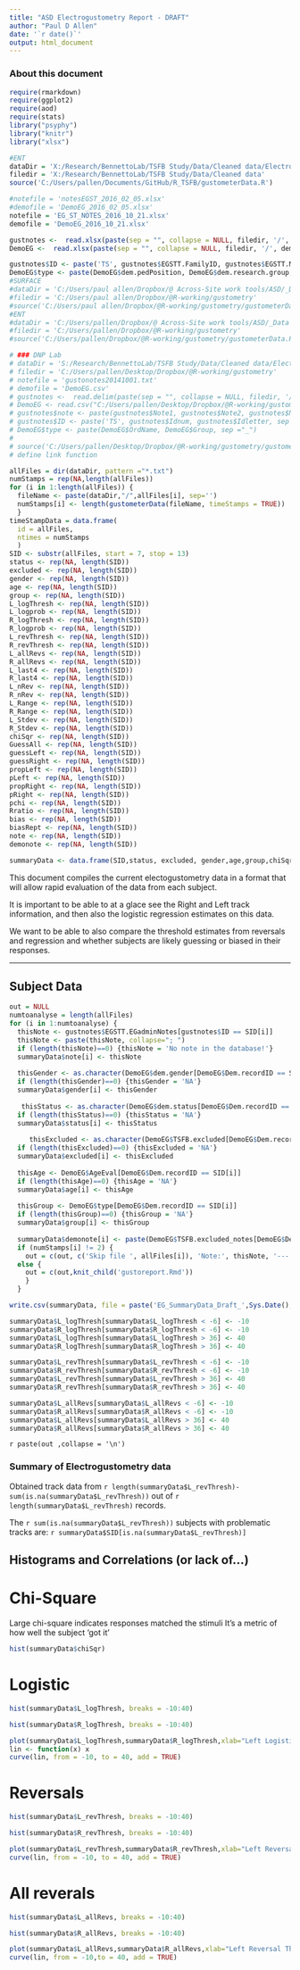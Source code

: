 ```yaml
---
title: "ASD Electrogustometry Report - DRAFT"
author: "Paul D Allen"
date: '`r date()`'
output: html_document
---
```

### About this document
```r
require(rmarkdown)
require(ggplot2)
require(aod)
require(stats)
library("psyphy")
library("knitr")
library("xlsx")

#ENT 
dataDir = 'X:/Research/BennettoLab/TSFB Study/Data/Cleaned data/Electrogustometry Data Files'
filedir = 'X:/Research/BennettoLab/TSFB Study/Data/Cleaned data'
source('C:/Users/pallen/Documents/GitHub/R_TSFB/gustometerData.R')

#notefile = 'notesEGST_2016_02_05.xlsx'
#demofile = 'DemoEG_2016_02_05.xlsx'
notefile = 'EG_ST_NOTES_2016_10_21.xlsx'
demofile = 'DemoEG_2016_10_21.xlsx'

gustnotes <-  read.xlsx(paste(sep = "", collapse = NULL, filedir, '/', notefile),1)
DemoEG <-  read.xlsx(paste(sep = "", collapse = NULL, filedir, '/', demofile),1)

gustnotes$ID <- paste('TS', gustnotes$EGSTT.FamilyID, gustnotes$EGSTT.MemberID, sep ="")
DemoEG$type <- paste(DemoEG$dem.pedPosition, DemoEG$dem.research.group, sep ="_")
#SURFACE 
#dataDir = 'C:/Users/paul allen/Dropbox/@ Across-Site work tools/ASD/_Data Analysis Taste-Smell/Taste Smell Data/Completed EG Files (notepad)'
#filedir = 'C:/Users/paul allen/Dropbox/@R-working/gustometry'
#source('C:/Users/paul allen/Dropbox/@R-working/gustometry/gustometerData.R')
#ENT
#dataDir = 'C:/Users/pallen/Dropbox/@ Across-Site work tools/ASD/_Data Analysis Taste-Smell/Taste Smell Data/Completed EG Files (notepad)'
#filedir = 'C:/Users/pallen/Dropbox/@R-working/gustometry'
#source('C:/Users/pallen/Dropbox/@R-working/gustometry/gustometerData.R')

# ### DNP Lab
# dataDir = 'S:/Research/BennettoLab/TSFB Study/Data/Cleaned data/Electrogustometry'
# filedir = 'C:/Users/pallen/Desktop/Dropbox/@R-working/gustometry'
# notefile = 'gustonotes20141001.txt'
# demofile = 'DemoEG.csv'
# gustnotes <-  read.delim(paste(sep = "", collapse = NULL, filedir, '/', notefile), stringsAsFactors=FALSE)
# DemoEG <- read.csv("C:/Users/pallen/Desktop/Dropbox/@R-working/gustometry/DemoEG.csv")
# gustnotes$note <- paste(gustnotes$Note1, gustnotes$Note2, gustnotes$Note3)
# gustnotes$ID <- paste('TS', gustnotes$Idnum, gustnotes$Idletter, sep ="")
# DemoEG$type <- paste(DemoEG$OrdName, DemoEG$Group, sep ="_")
# 
# source('C:/Users/pallen/Desktop/Dropbox/@R-working/gustometry/gustometerData.R')
# define link function 

allFiles = dir(dataDir, pattern ="*.txt")
numStamps = rep(NA,length(allFiles))
for (i in 1:length(allFiles)) {
  fileName <- paste(dataDir,"/",allFiles[i], sep='')
  numStamps[i] <- length(gustometerData(fileName, timeStamps = TRUE))
  }
timeStampData = data.frame(
  id = allFiles,
  ntimes = numStamps
  )
SID <- substr(allFiles, start = 7, stop = 13)
status <- rep(NA, length(SID))
excluded <- rep(NA, length(SID))
gender <- rep(NA, length(SID))
age <- rep(NA, length(SID))
group <- rep(NA, length(SID))
L_logThresh <- rep(NA, length(SID))
L_logprob <- rep(NA, length(SID))
R_logThresh <- rep(NA, length(SID))
R_logprob <- rep(NA, length(SID))
L_revThresh <- rep(NA, length(SID))
R_revThresh <- rep(NA, length(SID))
L_allRevs <- rep(NA, length(SID))
R_allRevs <- rep(NA, length(SID))
L_last4 <- rep(NA, length(SID))
R_last4 <- rep(NA, length(SID))
L_nRev <- rep(NA, length(SID))
R_nRev <- rep(NA, length(SID))
L_Range <- rep(NA, length(SID))
R_Range <- rep(NA, length(SID))
L_Stdev <- rep(NA, length(SID))
R_Stdev <- rep(NA, length(SID))
chiSqr <- rep(NA, length(SID))
GuessAll <- rep(NA, length(SID))
guessLeft <- rep(NA, length(SID))
guessRight <- rep(NA, length(SID))
propLeft <- rep(NA, length(SID))
pLeft <- rep(NA, length(SID))
propRight <- rep(NA, length(SID))
pRight <- rep(NA, length(SID))
pchi <- rep(NA, length(SID))
Rratio <- rep(NA, length(SID))
bias <- rep(NA, length(SID))
biasRept <- rep(NA, length(SID))
note <- rep(NA, length(SID))
demonote <- rep(NA, length(SID))

summaryData <- data.frame(SID,status, excluded, gender,age,group,chiSqr,pchi,GuessAll,Rratio,bias,biasRept, L_revThresh, R_revThresh,L_allRevs, R_allRevs,L_logThresh, R_logThresh,L_last4,R_last4,L_nRev, R_nRev, L_Range,R_Range,L_Stdev,R_Stdev,propRight,pRight,guessRight,R_logprob, propLeft,pLeft, guessLeft,L_logprob, note, demonote)

```


This document compiles the current electogustometry data in a format that will allow rapid evaluation of the data from each subject.

It is important to be able to at a glace see the Right and Left track information, and then also the logistic regression estimates on this data.

We want to be able to also compare the threshold estimates from reversals and regression and whether subjects are likely guessing or biased in their responses.

---

\pagebreak


## Subject Data

```r
out = NULL
numtoanalyse = length(allFiles)
for (i in 1:numtoanalyse) {
  thisNote <- gustnotes$EGSTT.EGadminNotes[gustnotes$ID == SID[i]]
  thisNote <- paste(thisNote, collapse="; ")
  if (length(thisNote)==0) {thisNote = 'No note in the database!'}
  summaryData$note[i] <- thisNote
  
  thisGender <- as.character(DemoEG$dem.gender[DemoEG$Dem.recordID == SID[i]])
  if (length(thisGender)==0) {thisGender = 'NA'}  
  summaryData$gender[i] <- thisGender
  
   thisStatus <- as.character(DemoEG$dem.status[DemoEG$Dem.recordID == SID[i]])
  if (length(thisStatus)==0) {thisStatus = 'NA'}  
  summaryData$status[i] <- thisStatus
  
     thisExcluded <- as.character(DemoEG$TSFB.excluded[DemoEG$Dem.recordID == SID[i]])
  if (length(thisExcluded)==0) {thisExcluded = 'NA'}  
  summaryData$excluded[i] <- thisExcluded
  
  thisAge <- DemoEG$AgeEval[DemoEG$Dem.recordID == SID[i]]
  if (length(thisAge)==0) {thisAge = 'NA'} 
  summaryData$age[i] <- thisAge
  
  thisGroup <- DemoEG$type[DemoEG$Dem.recordID == SID[i]]
  if (length(thisGroup)==0) {thisGroup = 'NA'} 
  summaryData$group[i] <- thisGroup
  
  summaryData$demonote[i] <- paste(DemoEG$TSFB.excluded_notes[DemoEG$Dem.recordID == SID[i]], collapse="; ")
  if (numStamps[i] != 2) {
    out = c(out, c('Skip file ', allFiles[i]), 'Note:', thisNote, '---')}
  else {
    out = c(out,knit_child('gustoreport.Rmd'))
    }
  }

write.csv(summaryData, file = paste('EG_SummaryData_Draft_',Sys.Date(),".csv", sep = ''))

summaryData$L_logThresh[summaryData$L_logThresh < -6] <- -10
summaryData$R_logThresh[summaryData$R_logThresh < -6] <- -10
summaryData$L_logThresh[summaryData$L_logThresh > 36] <- 40
summaryData$R_logThresh[summaryData$R_logThresh > 36] <- 40

summaryData$L_revThresh[summaryData$L_revThresh < -6] <- -10
summaryData$R_revThresh[summaryData$R_revThresh < -6] <- -10
summaryData$L_revThresh[summaryData$L_revThresh > 36] <- 40
summaryData$R_revThresh[summaryData$R_revThresh > 36] <- 40

summaryData$L_allRevs[summaryData$L_allRevs < -6] <- -10
summaryData$R_allRevs[summaryData$R_allRevs < -6] <- -10
summaryData$L_allRevs[summaryData$L_allRevs > 36] <- 40
summaryData$R_allRevs[summaryData$R_allRevs > 36] <- 40


```
`r paste(out ,collapse = '\n')`




### Summary of Electrogustometry data

Obtained track data from `r length(summaryData$L_revThresh)-sum(is.na(summaryData$L_revThresh))` out of `r length(summaryData$L_revThresh)` records.

The `r sum(is.na(summaryData$L_revThresh))` subjects with problematic tracks are:
`r summaryData$SID[is.na(summaryData$L_revThresh)]`

\pagebreak


## Histograms and Correlations (or lack of...)
# Chi-Square
Large chi-square indicates responses matched the stimuli
It's a metric of how well the subject 'got it'

``` r

hist(summaryData$chiSqr)

```
\pagebreak

# Logistic

``` r

hist(summaryData$L_logThresh, breaks = -10:40)

hist(summaryData$R_logThresh, breaks = -10:40)

plot(summaryData$L_logThresh,summaryData$R_logThresh,xlab="Left Logistic Fit Threshold (dB)",ylab="Right Logistic Fit Threshold (dB)", main = 'Comparision of Left and Right - Logistic Fit') 
lin <- function(x) x
curve(lin, from = -10, to = 40, add = TRUE)
```

\pagebreak


# Reversals
```r

hist(summaryData$L_revThresh, breaks = -10:40)

hist(summaryData$R_revThresh, breaks = -10:40)

plot(summaryData$L_revThresh,summaryData$R_revThresh,xlab="Left Reversal Threshold (dB)",ylab="Right Reversal Threshold Threshold (dB)", main = 'Comparision of Left and Right - Reversal Threshold') 
curve(lin, from = -10, to = 40, add = TRUE)
```


\pagebreak

# All reverals

```r


hist(summaryData$L_allRevs, breaks = -10:40)

hist(summaryData$R_allRevs, breaks = -10:40)

plot(summaryData$L_allRevs,summaryData$R_allRevs,xlab="Left Reversal Threshold (dB)",ylab="Right Reversal Threshold Threshold (dB)", main = 'Comparision of Left and Right - All Reversal Average') 
curve(lin, from = -10,to = 40, add = TRUE)


```
